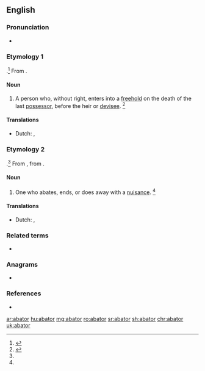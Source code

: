 ==English==

===Pronunciation===
* {{a|GenAm}} {{IPA|/əˈbeɪt.ə/|/əˈbeɪt.ɚ/|lang=en}}

===Etymology 1===
{{suffix|abate|or|t1=to enter without right after the owner dies and before the heir takes over|lang=en}}.<ref name=WID>{{R:MW3 1976}}</ref> From {{etyl|xno|en}}.

====Noun====
{{en-noun}}

# {{label|en|legal}} A person who, without right, enters into a [[freehold]] on the death of the last [[possessor]], before the heir or [[devisee]]. {{defdate|Mid 16<sup>th</sup> century.}} <ref name=SOED>{{R:SOED5|page=2}}</ref>

====Translations====
{{trans-top}}
* Dutch: {{t+|nl|kraker|m}},
{{trans-bottom}}

===Etymology 2===
{{suffix|abate|or|t1=do away with|lang=en}}.<ref name=WID/> From {{etyl|enm|en}}, from {{etyl|fro|en}}.

====Noun====
{{en-noun}}

# {{label|en|legal}} One who abates, ends, or does away with a [[nuisance]]. {{defdate|Late 16<sup>th</sup> century.}} <ref name=SOED/>

====Translations====
{{trans-top}}
* Dutch: {{t|nl|iemand die een ongerief uit de weg ruimt}},
{{trans-bottom}}

===Related terms===
* {{l|en|abatement}}

===Anagrams===
* {{l|en|robata}}

===References===
* {{R:Webster 1913}}
<references/>

[[ar:abator]]
[[hu:abator]]
[[mg:abator]]
[[ro:abator]]
[[sr:abator]]
[[sh:abator]]
[[chr:abator]]
[[uk:abator]]